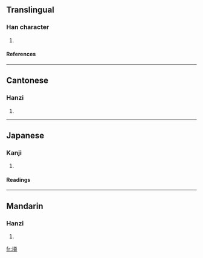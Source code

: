 ==Translingual==
===Han character===
{{Han char|rn=33|rad=士|as=12|sn=15|four=4814<sub>6</sub>|canj=土廿田戈 (GTWI), X土廿田戈 (XGTWI)}}
# {{defn|Han|sort=士12}}
====References====
{{Han ref|kx=0244.100|dkj=05678|dj=0484.160|hdz=10488.130|uh=58FF|ud=22783|bh=E553|bd=58707}}
----
==Cantonese==
===Hanzi===
{{yue-hanzi|jyut=|y=chun1}}
# {{defn|Cantonese}}
----
==Japanese==
===Kanji===
{{ja-kanji|grade=|rs=士12}}
# {{defn|Japanese}} 
====Readings====
{{ja-readings|on=[[しゅん]] (shun), [[そん]] (son)|kun=[[まう]] (mau)}}
----
==Mandarin==
===Hanzi===
{{cmn-hanzi|pin=[[zǔn]] ([[zun3]])|wg=tsun<sup>3</sup>}}
# {{defn|Mandarin}}

[[fr:壿]]